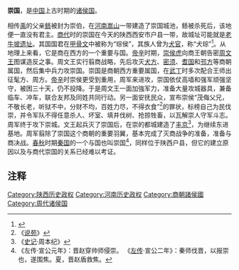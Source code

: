 {{诸侯国
|国名=崇
|朝代=[[夏朝|夏朝]]、[[商朝|商朝]]、[[西周|西周]]初年
|姓=姒
|氏=崇(琮)
|爵位=伯爵→侯爵
|国都=陕西[[户县|户县]]
|分封者=[[尧|尧]]
|始祖=[[鲧|鲧]]
|建国年=约前2300年
|灭亡年=约前1050年
|灭亡原因=周文王灭崇
|史书记载=《史记·周本纪》
}}

'''崇国'''，是[[中国|中国]]上古时期的[[诸侯国|诸侯国]]。

相传[[禹|禹]]的父亲[[鲧|鲧]]被封为崇伯，在[[河南|河南]][[嵩山|嵩山]]一带建造了崇国城池，鲧被杀死后，该地便一直没有君主。[[商代|商代]]时的崇国在今天的陕西西安市户县一带，故城址可能就是[[老牛坡遗址|老牛坡遗址]]。其国国君在[[甲骨文|甲骨文]]中被称为“琮侯”，其族人曾为[[犬官|犬官]]，称“犬琮”<ref>{{cite web |url=http://www.gwz.fudan.edu.cn/srcshow.asp?src_id=271 |title=存档副本 |accessdate=2014-08-05 |deadurl=yes |archiveurl=https://web.archive.org/web/20140808053530/http://www.gwz.fudan.edu.cn/srcshow.asp?src_id=271 |archivedate=2014-08-08 }}</ref>。从地理上来看，它是商在西方的一个重要与国。[[帝辛|帝辛]]时期，[[崇侯虎|崇侯虎]]向商王朝告密[[周文王|周文王]]图谋造反之事。周文王实行翦商战略，先后攻灭[[犬方|犬方]]、[[密须|密须]]、[[耆国|耆国]]和[[邘国|邘方]]等商朝属国，然后集中兵力攻崇国。崇国是商朝西方重要属国，在[[武丁|武丁]]时多次配合王师出征髦方、周方。[[帝辛|帝辛]]时崇侯更受到重用，周军来进攻，崇国依仗高墙和强军顽强坚守，被困三十天，仍不投降。于是周文王一面加強军力，准备大量攻城器具，兼备临车、冲车，联合友邦及同姓共同行动。另一面安抚民众，宣布崇侯“茂侮父兄，不敬长老，听狱不中，分财不均，百姓力尽，不得衣食”<ref>《[[说苑|说苑]]》</ref>的罪状，标榜自己为民伐崇，并令军队不得任意杀人、坏室、填井伐树、抢掠牲畜，以瓦解崇人守军斗志。周军终于攻下崇城。文王起兵灭了崇国后，在崇的都城建造了[[丰京|丰京]]<ref>《[[史记|史记]]·周本纪》</ref>，为继续东进基地。周军翦除了崇国这个商朝的重要羽翼，基本完成了灭商战争的准备，准备与商决战。[[春秋|春秋]]时期[[秦国|秦国]]的一个与国也叫崇国<ref>《左传·宣公元年》：晋赵穿帅师侵崇。 《[[左传|左传]]·宣公二年》：秦师伐晋，以报崇也，遂围焦。夏，晋赵盾救焦。</ref>，同样位于陕西户县，但它的建立原因以及与商代崇国的关系已经难以考证。

==注释==
{{Reflist|2}}

{{中国历史小作品}}
[[Category:陕西历史政权|Category:陕西历史政权]]
[[Category:河南历史政权|Category:河南历史政权]]
[[Category:商朝諸侯國|Category:商朝諸侯國]]
[[Category:周代诸侯国|Category:周代诸侯国]]